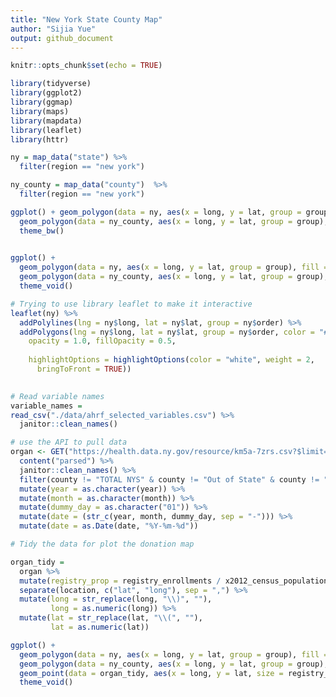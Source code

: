 ```yaml
---
title: "New York State County Map"
author: "Sijia Yue"
output: github_document
---
```


```r
knitr::opts_chunk$set(echo = TRUE)

library(tidyverse)
library(ggplot2)
library(ggmap)
library(maps)
library(mapdata)
library(leaflet)
library(httr)
```

```r
ny = map_data("state") %>% 
  filter(region == "new york")

ny_county = map_data("county")  %>% 
  filter(region == "new york")

```

```r
ggplot() + geom_polygon(data = ny, aes(x = long, y = lat, group = group), fill = "gray") + 
  geom_polygon(data = ny_county, aes(x = long, y = lat, group = group), fill = NA, color = "white") +
  theme_bw()
  

ggplot() + 
  geom_polygon(data = ny, aes(x = long, y = lat, group = group), fill = "darkgray") + 
  geom_polygon(data = ny_county, aes(x = long, y = lat, group = group), fill = NA, color = "white") +
  theme_void()
```

```r
# Trying to use library leaflet to make it interactive
leaflet(ny) %>% 
  addPolylines(lng = ny$long, lat = ny$lat, group = ny$order) %>% 
  addPolygons(lng = ny$long, lat = ny$lat, group = ny$order, color = "#444444", weight = 1, smoothFactor = 0.5,
    opacity = 1.0, fillOpacity = 0.5,
    
    highlightOptions = highlightOptions(color = "white", weight = 2,
      bringToFront = TRUE))
  
```




```r
# Read variable names
variable_names = 
read_csv("./data/ahrf_selected_variables.csv") %>% 
  janitor::clean_names() 
```

```r
# use the API to pull data
organ <- GET("https://health.data.ny.gov/resource/km5a-7zrs.csv?$limit=10000") %>% 
  content("parsed") %>%
  janitor::clean_names() %>%
  filter(county != "TOTAL NYS" & county != "Out of State" & county != "Unknown") %>%
  mutate(year = as.character(year)) %>%
  mutate(month = as.character(month)) %>%
  mutate(dummy_day = as.character("01")) %>%
  mutate(date = (str_c(year, month, dummy_day, sep = "-"))) %>%
  mutate(date = as.Date(date, "%Y-%m-%d"))
```

```r
# Tidy the data for plot the donation map

organ_tidy = 
  organ %>% 
  mutate(registry_prop = registry_enrollments / x2012_census_population) %>% 
  separate(location, c("lat", "long"), sep = ",") %>% 
  mutate(long = str_replace(long, "\\)", ""),
         long = as.numeric(long)) %>% 
  mutate(lat = str_replace(lat, "\\(", ""),
         lat = as.numeric(lat)) 
```

 
```r
ggplot() + 
  geom_polygon(data = ny, aes(x = long, y = lat, group = group), fill = "darkgray") + 
  geom_polygon(data = ny_county, aes(x = long, y = lat, group = group), fill = NA, color = "white") +
  geom_point(data = organ_tidy, aes(x = long, y = lat, size = registry_prop)) +
  theme_void()

```

